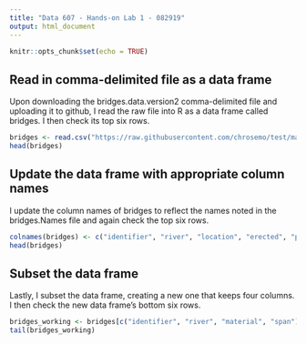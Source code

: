 ---
title: "Data 607 - Hands-on Lab 1 - 082919"
output: html_document
---

```{r setup, include=FALSE}
knitr::opts_chunk$set(echo = TRUE)
```

## Read in comma-delimited file as a data frame

Upon downloading the bridges.data.version2 comma-delimited file and uploading it to github, I read the raw file into R as a data frame called bridges. I then check its top six rows.

```{r bridges.data 1}
bridges <- read.csv("https://raw.githubusercontent.com/chrosemo/test/master/bridges.data.version2", header = FALSE)
head(bridges)
```

## Update the data frame with appropriate column names

I update the column names of bridges to reflect the names noted in the bridges.Names file and again check the top six rows.

```{r bridges.data 2}
colnames(bridges) <- c("identifier", "river", "location", "erected", "purpose", "length", "lanes", "clear_g", "t_or_d", "material", "span", "rel_l", "type")
head(bridges)
```

## Subset the data frame

Lastly, I subset the data frame, creating a new one that keeps four columns. I then check the new data frame's bottom six rows.

```{r bridges.data 3}
bridges_working <- bridges[c("identifier", "river", "material", "span")]
tail(bridges_working)
```

